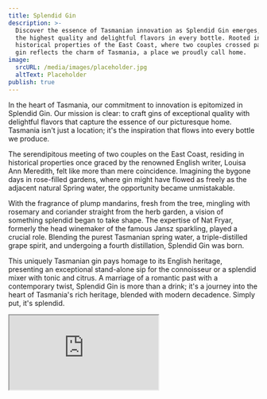 ```yaml
---
title: Splendid Gin
description: >-
  Discover the essence of Tasmanian innovation as Splendid Gin emerges, blending
  the highest quality and delightful flavors in every bottle. Rooted in the
  historical properties of the East Coast, where two couples crossed paths, this
  gin reflects the charm of Tasmania, a place we proudly call home.
image:
  srcURL: /media/images/placeholder.jpg
  altText: Placeholder
publish: true
---
```


In the heart of Tasmania, our commitment to innovation is epitomized in Splendid Gin. Our mission is clear: to craft gins of exceptional quality with delightful flavors that capture the essence of our picturesque home. Tasmania isn't just a location; it's the inspiration that flows into every bottle we produce.

The serendipitous meeting of two couples on the East Coast, residing in historical properties once graced by the renowned English writer, Louisa Ann Meredith, felt like more than mere coincidence. Imagining the bygone days in rose-filled gardens, where gin might have flowed as freely as the adjacent natural Spring water, the opportunity became unmistakable.

With the fragrance of plump mandarins, fresh from the tree, mingling with rosemary and coriander straight from the herb garden, a vision of something splendid began to take shape. The expertise of Nat Fryar, formerly the head winemaker of the famous Jansz sparkling, played a crucial role. Blending the purest Tasmanian spring water, a triple-distilled grape spirit, and undergoing a fourth distillation, Splendid Gin was born.

This uniquely Tasmanian gin pays homage to its English heritage, presenting an exceptional stand-alone sip for the connoisseur or a splendid mixer with tonic and citrus. A marriage of a romantic past with a contemporary twist, Splendid Gin is more than a drink; it's a journey into the heart of Tasmania's rich heritage, blended with modern decadence. Simply put, it's splendid.

<Iframe src="https://www.google.com/maps/embed?pb=!1m18!1m12!1m3!1d1938.5380478205514!2d148.06819259734257!3d-42.02509612231298!2m3!1f0!2f0!3f0!3m2!1i1024!2i768!4f13.1!3m3!1m2!1s0xaa7171118a0a9e4b%3A0x7fd2563b067cbde6!2sSpringvale%2C%20130%20Springvale%20Rd%2C%20Cranbrook%20TAS%207190%2C%20Australia!5e0!3m2!1sen!2sus!4v1702891486827!5m2!1sen!2sus" />

<Link
link={{
url: "https://www.thesplendidgin.com",
description: "Visit Splendid Gin",
externalFlag: true
}}
/>
